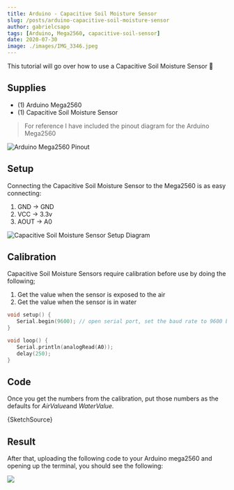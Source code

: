 ```yaml
---
title: Arduino - Capacitive Soil Moisture Sensor
slug: /posts/arduino-capacitive-soil-moisture-sensor
author: gabrielcsapo
tags: [Arduino, Mega2560, capacitive-soil-sensor]
date: 2020-07-30
image: ./images/IMG_3346.jpeg
---
```



This tutorial will go over how to use a Capacitive Soil Moisture Sensor 🌱

## Supplies

- (1) Arduino Mega2560
- (1) Capacitive Soil Moisture Sensor

> For reference I have included the pinout diagram for the Arduino Mega2560

![Arduino Mega2560 Pinout](./images/Pinout-Mega2560rev3_latest.png)

## Setup

Connecting the Capacitive Soil Moisture Sensor to the Mega2560 is as easy connecting:

1. GND -> GND
2. VCC -> 3.3v
3. AOUT -> A0

![Capacitive Soil Moisture Sensor Setup Diagram](./images/arduino-capacitive-soil-moisture-sensor-1.png)

## Calibration

Capacitive Soil Moisture Sensors require calibration before use by doing the following;

1. Get the value when the sensor is exposed to the air
2. Get the value when the sensor is in water

```cpp
void setup() {
   Serial.begin(9600); // open serial port, set the baud rate to 9600 bps
}

void loop() {
   Serial.println(analogRead(A0));
   delay(250);
}
```

## Code

Once you get the numbers from the calibration, put those numbers as the defaults for *AirValue*and _WaterValue._

<CodeBlock language="cpp" showLineNumbers={true}>
  {SketchSource}
</CodeBlock>

## Result

After that, uploading the following code to your Arduino mega2560 and opening up the terminal, you should see the following:

![](./images/Screen-Shot-2020-07-30-at-12.51.20-AM.png)
